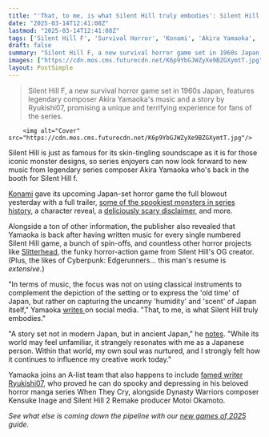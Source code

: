 ```yaml
---
title: "'That, to me, is what Silent Hill truly embodies': Silent Hill f's A-list team now includes legendary series composer Akira Yamaoka"
date: "2025-03-14T12:41:08Z"
lastmod: "2025-03-14T12:41:08Z"
tags: ['Silent Hill F', 'Survival Horror', 'Konami', 'Akira Yamaoka', 'Ryukishi07', 'PlayStation']
draft: false
summary: "Silent Hill F, a new survival horror game set in 1960s Japan, features legendary composer Akira Yamaoka's music and a story by Ryukishi07, promising a unique and terrifying experience for fans of the series."
images: ["https://cdn.mos.cms.futurecdn.net/K6p9YbGJWZyXe9BZGXymtT.jpg"]
layout: PostSimple
---
```

> Silent Hill F, a new survival horror game set in 1960s Japan, features legendary composer Akira Yamaoka's music and a story by Ryukishi07, promising a unique and terrifying experience for fans of the series.


        <img alt="Cover" src="https://cdn.mos.cms.futurecdn.net/K6p9YbGJWZyXe9BZGXymtT.jpg"/>
        
Silent Hill is just as famous for its skin-tingling soundscape as it is for those iconic monster designs, so series enjoyers can now look forward to new music from legendary series composer Akira Yamaoka who's back in the booth for Silent Hill f.

[Konami](https://www.gamesradar.com/tag/konami/) gave its upcoming Japan-set horror game the full blowout yesterday with a full trailer, [some of the spookiest monsters in series history](https://www.gamesradar.com/games/silent-hill/new-silent-hill-f-reveal-trailer-shows-some-of-the-freakiest-monsters-ive-ever-seen-in-the-25-year-old-survival-horror-series/), a character reveal, a [deliciously scary disclaimer](https://www.gamesradar.com/games/silent-hill/silent-hill-f-disclaimer-is-even-making-a-horror-buff-like-me-shudder-if-you-feel-uncomfortable-at-any-point-while-playing-please-take-a-break/), and more.

Alongside a ton of other information, the publisher also revealed that Yamaoka is back after having written music for every single numbered Silent Hill game, a bunch of spin-offs, and countless other horror projects like [Slitterhead](https://www.gamesradar.com/slitterhead-guide/), the funky horror-action game from Silent Hill's OG creator. (Plus, the likes of Cyberpunk: Edgerunners... this man's resume is *extensive.*)

"In terms of music, the focus was not on using classical instruments to complement the depiction of the setting or to express the 'old time' of Japan, but rather on capturing the uncanny 'humidity' and 'scent' of Japan itself," Yamaoka [writes ](https://x.com/AkiraYamaoka/status/1900401523416502507)on social media. "That, to me, is what Silent Hill truly embodies."

"A story set not in modern Japan, but in ancient Japan," he [notes](https://x.com/AkiraYamaoka/status/1900366970450829745). "While its world may feel unfamiliar, it strangely resonates with me as a Japanese person. Within that world, my own soul was nurtured, and I strongly felt how it continues to influence my creative work today."

Yamaoka joins an A-list team that also happens to include [famed writer Ryukishi07](https://www.gamesradar.com/games/silent-hill/famed-higurashi-when-they-cry-creator-ryukishi07-says-he-worked-so-hard-on-the-silent-hill-f-story-that-i-dont-think-i-would-mind-if-it-was-the-last-thing-i-ever-wrote/), who proved he can do spooky and depressing in his beloved horror manga series When They Cry, alongside Dynasty Warriors composer Kensuke Inage and Silent Hill 2 Remake producer Motoi Okamoto.

*See what else is coming down the pipeline with our *[<em>new games of 2025</em>](https://www.gamesradar.com/video-game-release-dates/)* guide.*
        
